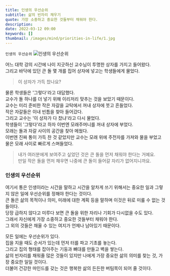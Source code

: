```yaml
---
title: 인생의 우선순위
subtitle: 삶의 빈자리 채우기
quote: 가장 소중하고 중요한 것들부터 채워야 한다.
description: 
date: 2022-03-12 09:00
keywords: []
thumbnail: /images/mind/priorities-in-life/1.jpg
---
```


`인생의 우선순위`
![인생의 우선순위](/images/mind/priorities-in-life/1.jpg)

어느 대학 강의 시간에 나이 지긋하신 교수님이 투명한 상자를 가지고 들어왔다.  
그리고 바닥에 있던 큰 돌 몇 개를 집어 상자에 넣고는 학생들에게 물었다.

> 이 상자가 가득 찼나요?

물론 학생들은 '그렇다'라고 대답했다.  
교수가 돌 하나를 더 넣기 위해 이리저리 맞추는 것을 보았기 때문이다.  
교수는 미리 준비한 작은 자갈을 교탁에서 꺼내 상자에 붓고 흔들었다.  
작은 자갈들은 이내 빈틈을 찾아 들어갔다.  
그리고 교수는 '이 상자가 다 찼냐'라고 다시 물었다.  
학생들이 '그렇다'라고 하자 이번엔 모래주머니를 꺼내 상자에 부었다.  
모래는 돌과 자갈 사이의 공간을 찾아 메웠다.  
이번엔 진짜 통이 가득 찬 것 같았지만 교수는 모래 위에 주전자를 가져와 물을 부었고 물은 모래 사이로 빠르게 스며들었다.

> 내가 여러분에게 보여주고 싶었던 것은 큰 돌을 먼저 채워야 한다는 거예요.  
> 만일 작은 돌을 먼저 채우면 나중에 큰 돌이 들어갈 자리가 없어지니까요.

### 인생의 우선순위

여기서 통은 인생이라는 시간을 말하고 시간을 알차게 쓰기 위해서는 중요한 일과 그렇지 않은 일에 우선순위를 정해야 한다는 것이다.  
큰 돌은 삶의 목적이나 의미, 미래에 대한 계획 등을 말하며 이것은 뒤로 미룰 수 없는 것들이다.  
당장 급하지 않다고 미루다 보면 큰 돌을 위한 자리나 기회가 다시없을 수도 있다.  
그래서 자신에게 가장 소중하고 중요한 것들부터 채워야 한다.  
그 외의 것들은 채울 수 있는 여지가 언제나 남아있기 때문이다.

모든 일에는 우선순위가 있다.  
집을 지을 때도 순서가 있는데 먼저 터를 파고 기초를 놓는다.  
그리고 집의 형태를 잡아주는 기둥과 뼈대를 만들고 벽을 쌓는다.  
삶의 빈자리를 채워줄 많은 것들이 있지만 나에게 가장 중요한 삶의 의미를 찾는 것, 가장 중요한 일일 것이다.  
더불어 건강한 마인드를 갖는 것은 행복한 삶의 든든한 버팀목이 되어 줄 것이다.